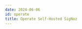 ```yaml
---
date: 2024-06-06
id: operate
title: Operate Self-Hosted SigNoz
---
```


<DocCardContainer>

<DocCard
    title="📄️ Configuration"
    description="Learn how to configure SigNoz"
    href="/docs/operate/configuration/"
/>

<DocCard
    title="📄️ Docker Standalone"
    description="Learn how to operate SigNoz on Docker Standalone"
    href="/docs/operate/docker-standalone/"
/>

<DocCard
    title="📄️ Docker Swarm"
    description="Learn how to operate SigNoz on Docker Swarm"
    href="/docs/operate/docker-swarm/"
/>

<DocCard
    title="📄️ Kubernetes"
    description="Learn how to operate SigNoz on Kubernetes"
    href="/docs/operate/kubernetes/"
/>

<DocCard
    title="📄️ Migration Guide"
    description="11 Items"
    href="/docs/operate/migration/"
/>

<DocCard
    title="📄️ ClickHouse"
    description="4 Items"
    href="/docs/operate/clickhouse/"
/>

<DocCard
    title="📄️ Query Service"
    description="2 Items"
    href="/docs/operate/query-service/"
/>


<DocCard
    title="📄️ Best Practices for Production"
    description="Learn to use SigNoz's best practices for production use cases"
    href="/docs/production-readiness/"
/>

</DocCardContainer>
